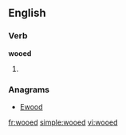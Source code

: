 ==English==

===Verb===
'''wooed'''

# {{past of|[[woo]]}}

===Anagrams===
* [[Ewood#English|Ewood]]

[[fr:wooed]]
[[simple:wooed]]
[[vi:wooed]]
